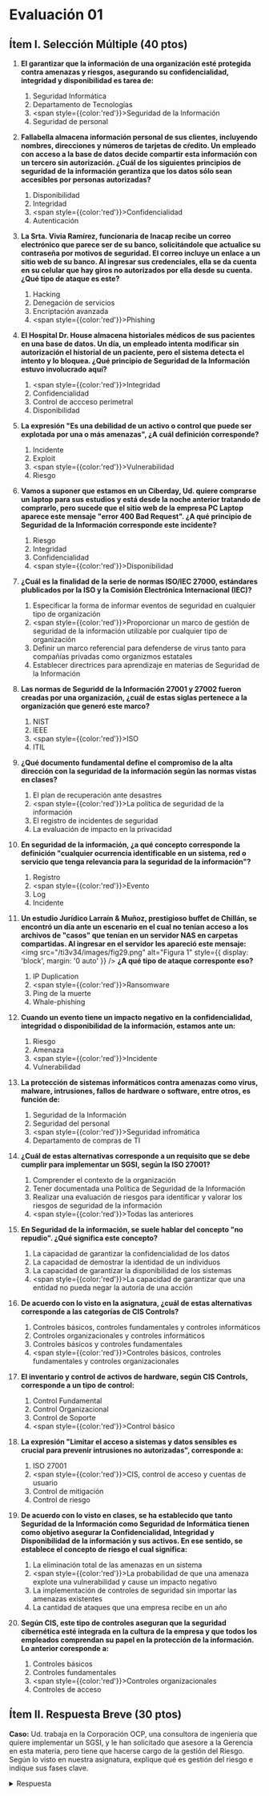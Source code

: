 # Evaluación 01

## Ítem I. Selección Múltiple (40 ptos)

1. **El garantizar que la información de una organización esté protegida contra amenazas y riesgos, asegurando su confidencialidad, integridad y disponibilidad es tarea de:**
    1. Seguridad Informática
    2. Departamento de Tecnologías
    3. <span style={{color:'red'}}>Seguridad de la Información</span>
    4. Seguridad de personal

2. **Fallabella almacena información personal de sus clientes, incluyendo nombres, direcciones y números de tarjetas de cŕedito. Un empleado con acceso a la base de datos decide compartir esta información con un tercero sin autorización. ¿Cuál de los siguientes principios de seguridad de la información gerantiza que los datos sólo sean accesibles por personas autorizadas?**
    1. Disponibilidad
    2. Integridad
    3. <span style={{color:'red'}}>Confidencialidad</span>
    4. Autenticación

3. **La Srta. Vivia Ramírez, funcionaria de Inacap recibe un correo electrónico que parece ser de su banco, solicitándole que actualice su contraseña por motivos de seguridad. El correo incluye un enlace a un sitio web de su banco. Al ingresar sus credenciales, ella se da cuenta en su celular que hay giros no autorizados por ella desde su cuenta. ¿Qué tipo de ataque es este?**
    1. Hacking
    2. Denegación de servicios
    3. Encriptación avanzada
    4. <span style={{color:'red'}}>Phishing</span>

4. **El Hospital Dr. House almacena historiales médicos de sus pacientes en una base de datos. Un día, un empleado intenta modificar sin autorización el historial de un paciente, pero el sistema detecta el intento y lo bloquea. ¿Qué principio de Seguridad de la Información estuvo involucrado aquí?**
    1. <span style={{color:'red'}}>Integridad</span>
    2. Confidencialidad
    3. Control de accceso perimetral
    4. Disponibilidad

5. **La expresión "Es una debilidad de un activo o control que puede ser explotada por una o más amenazas", ¿A cuál definición corresponde?**
    1. Incidente
    2. Exploit
    3. <span style={{color:'red'}}>Vulnerabilidad</span>
    4. Riesgo

6. **Vamos a suponer que estamos en un Ciberday, Ud. quiere comprarse un laptop para sus estudios y está desde la noche anterior tratando de comprarlo, pero sucede que el sitio web de la empresa PC Laptop aparece este mensaje "error 400 Bad Request". ¿A qué principio de Seguridad de la Información corresponde este incidente?**
    1. Riesgo
    2. Integridad
    3. Confidencialidad
    4. <span style={{color:'red'}}>Disponibilidad</span>

7. **¿Cuál es la finalidad de la serie de normas ISO/IEC 27000, estándares plublicados por la ISO y la Comisión Electrónica Internacional (IEC)?**
    1. Especificar la forma de informar eventos de seguridad en cualquier tipo de organización
    2. <span style={{color:'red'}}>Proporcionar un marco de gestión de seguridad de la información utilizable por cualquier tipo de organización</span>
    3. Definir un marco referencial para defenderse de virus tanto para compañías privadas como organizmos estatales
    4. Establecer directrices para aprendizaje en materias de Seguridad de la Información

8. **Las normas de Seguridd de la Información 27001 y 27002 fueron creadas por una organización, ¿cuál de estas siglas pertenece a la organización que generó este marco?**
    1. NIST
    2. IEEE
    3. <span style={{color:'red'}}>ISO</span>
    4. ITIL

9. **¿Qué documento fundamental define el compromiso de la alta dirección con la seguridad de la información según las normas vistas en clases?**
    1. El plan de recuperación ante desastres
    2. <span style={{color:'red'}}>La política de seguridad de la información</span>
    3. El registro de incidentes de seguridad
    4. La evaluación de impacto en la privacidad

10. **En seguridad de la información, ¿a qué concepto corresponde la definición "cualquier ocurrencia identificable en un sistema, red o servicio que tenga relevancia para la seguridad de la información"?**
    1. Registro
    2. <span style={{color:'red'}}>Evento</span>
    3. Log
    4. Incidente

11. **Un estudio Jurídico Larraín & Muñoz, prestigioso buffet de Chillán, se encontró un día ante un escenario en el cual no tenían acceso a los archivos de "casos" que tenían en un servidor NAS en carpetas compartidas. Al ingresar en el servidor les apareció este mensaje:**
    <img 
        src="/ti3v34/images/fig29.png" 
        alt="Figura 1" 
        style={{ display: 'block', margin: '0 auto' }} 
    />
    **¿A qué tipo de ataque corresponte eso?**
    1. IP Duplication
    2. <span style={{color:'red'}}>Ransomware</span>
    3. Ping de la muerte
    4. Whale-phishing

12. **Cuando un evento tiene un impacto negativo en la confidencialidad, integridad o disponibilidad de la información, estamos ante un:**
    1. Riesgo
    2. Amenaza
    3. <span style={{color:'red'}}>Incidente</span>
    4. Vulnerabilidad

13. **La protección de sistemas informáticos contra amenazas como virus, malware, intrusiones, fallos de hardware o software, entre otros, es función de:**
    1. Seguridad de la Información
    2. Seguridad del personal
    3. <span style={{color:'red'}}>Seguridad infromática</span>
    4. Departamento de compras de TI

14. **¿Cuál de estas alternativas corresponde a un requisito que se debe cumplir para implementar un SGSI, según la ISO 27001?**
    1. Comprender el contexto de la organización
    2. Tener documentada una Política de Seguridad de la Información
    3. Realizar una evaluación de riesgos para identificar y valorar los riesgos de seguridad de la información
    4. <span style={{color:'red'}}>Todas las anteriores</span>

15. **En Seguridad de la información, se suele hablar del concepto "no repudio". ¿Qué significa este concepto?**
    1. La capacidad de garantizar la confidencialidad de los datos
    2. La capacidad de demostrar la identidad de un individuos
    3. La capacidad de garantizar la disponibilidad de los sistemas
    4. <span style={{color:'red'}}>La capacidad de garantizar que una entidad no pueda negar la autoría de una acción</span>

16. **De acuerdo con lo visto en la asignatura, ¿cuál de estas alternativas corresponde a las categorías de CIS Controls?**
    1. Controles básicos, controles fundamentales y controles informáticos
    2. Controles organizacionales y controles informáticos
    3. Controles básicos y controles fundamentales
    4. <span style={{color:'red'}}>Controles básicos, controles fundamentales y controles organizacionales</span>

17. **El inventario y control de activos de hardware, según CIS Controls, corresponde a un tipo de control:**
    1. Control Fundamental
    2. Control Organizacional
    3. Control de Soporte
    4. <span style={{color:'red'}}>Control básico</span>

18. **La expresión "Limitar el acceso a sistemas y datos sensibles es crucial para prevenir intrusiones no autorizadas", corresponde a:**
    1. ISO 27001
    2. <span style={{color:'red'}}>CIS, control de acceso y cuentas de usuario</span>
    3. Control de mitigación
    4. Control de riesgo

19. **De acuerdo con lo visto en clases, se ha establecido que tanto Seguridad de la Información como Seguridad de Informática tienen como objetivo asegurar la Confidencialidad, Integridad y Disponibilidad de la información y sus activos. En ese sentido, se establece el concepto de riesgo el cual significa:**
    1. La eliminación total de las amenazas en un sistema
    2. <span style={{color:'red'}}>La probabilidad de que una amenaza explote una vulnerabilidad y cause un impacto negativo</span>
    3. La implementación de controles de seguridad sin importar las amenazas existentes
    4. La cantidad de ataques que una empresa recibe en un año

20. **Según CIS, este tipo de controles aseguran que la seguridad cibernética esté integrada en la cultura de la empresa y que todos los empleados comprendan su papel en la protección de la información. Lo anterior coresponde a:**
    1. Controles básicos
    2. Controles fundamentales
    3. <span style={{color:'red'}}>Controles organizacionales</span>
    4. Controles de acceso

## Ítem II. Respuesta Breve (30 ptos)

**Caso:** Ud. trabaja en la Corporación OCP, una consultora de ingeniería que quiere implementar un SGSI, y le han solicitado que asesore a la Gerencia en esta materia, pero tiene que hacerse cargo de la gestión del Riesgo. Según lo visto en nuestra asignatura, explique qué es gestión del riesgo e indique sus fases clave. 

<details>
    <summary style={{color:'red'}}>Respuesta</summary>

Es el proceso sistemático de identificar, analizar, evaluar y tratar los riesgos asociados a los activos de información de una organización.

Sus fases claves son:

1. Establecimiento del contexto
2. Identificación de riesgos
3. Análisis de riesgos
4. Evaluación de riesgos
5. Tratamiento de riesgos
6. Monitoreo y revisión
7. Comunicación y consulta
</details>